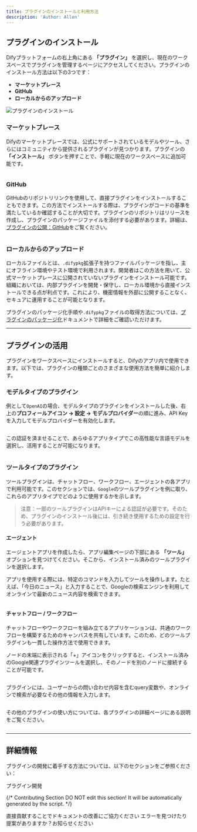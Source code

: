 ```yaml
---
title: プラグインのインストールと利用方法
description: 'Author: Allen'
---
```


## プラグインのインストール

Difyプラットフォームの右上角にある **「プラグイン」** を選択し、現在のワークスペースでプラグインを管理するページにアクセスしてください。プラグインのインストール方法は以下の3つです：

* **マーケットプレース**
* **GitHub**
* **ローカルからのアップロード**

![プラグインのインストール](https://assets-docs.dify.ai/2025/01/a56c40245090d9252557dcc6f4064a14.png)

### マーケットプレース

Difyのマーケットプレースでは、公式にサポートされているモデルやツール、さらにはコミュニティから提供されるプラグインが見つかります。プラグインの **「インストール」** ボタンを押すことで、手軽に現在のワークスペースに追加可能です。

<img
src="https://assets-docs.dify.ai/2025/01/6ae8b661b7fa01b228a954d00ef552f3.png"
className="mx-auto"
alt=""
/>

### GitHub

GitHubのリポジトリリンクを使用して、直接プラグインをインストールすることもできます。この方法でインストールする際は、プラグインがコードの基準を満たしているか確認することが大切です。プラグインのリポジトリはリリースを作成し、プラグインのパッケージファイルを添付する必要があります。詳細は、[プラグインの公開：GitHub](/ja-jp/plugins/publish-plugins/publish-plugin-on-personal-github-repo)をご覧ください。

<img
src="https://assets-docs.dify.ai/2024/12/3c2612349c67e6898a1f33a7cc320468.png"
className="mx-auto"
alt=""
/>

### ローカルからのアップロード

ローカルファイルとは、`.difypkg`拡張子を持つファイルパッケージを指し、主にオフライン環境やテスト環境で利用されます。開発者はこの方法を用いて、公式マーケットプレースに公開されていないプラグインをインストール可能です。組織においては、内部プラグインを開発・保守し、ローカル環境から直接インストールできる点が利点です。これにより、機密情報を外部に公開することなく、セキュアに運用することが可能となります。

プラグインのパッケージ化手順や`.difypkg`ファイルの取得方法については、[プラグインのパッケージ化](/ja-jp/plugins/publish-plugins/package-plugin-file-and-publish)ドキュメントで詳細をご確認いただけます。

***

## プラグインの活用

プラグインをワークスペースにインストールすると、Difyのアプリ内で使用できます。以下では、プラグインの種類ごとのさまざまな使用方法を簡単に紹介します。

### モデルタイプのプラグイン

例として`OpenAI`の場合、モデルタイプのプラグインをインストールした後、右上の**プロフィールアイコン → 設定 → モデルプロバイダー**の順に進み、API Keyを入力してモデルプロバイダーを有効化します。

<img
src="https://assets-docs.dify.ai/2025/01/3bf32d49975931e5924baa749aa7812f.png"
className="mx-auto"
alt=""
/>

この認証を済ませることで、あらゆるアプリタイプでこの高性能な言語モデルを選択し、活用することが可能になります。

<img
src="https://assets-docs.dify.ai/2024/12/4a38b1ea534ca68515839c518c250d2f.png"
className="mx-auto"
alt=""
/>

### ツールタイプのプラグイン

ツールプラグインは、チャットフロー、ワークフロー、エージェントの各アプリで利用可能です。このセクションでは、`Google`のツールプラグインを例に取り、これらのアプリタイプでどのように使用するかを示します。

> 注意：一部のツールプラグインはAPIキーによる認証が必要です。そのため、プラグインのインストール後には、引き続き使用するための設定を行う必要があります。

#### エージェント

エージェントアプリを作成したら、アプリ編集ページの下部にある **「ツール」** オプションを見つけてください。そこから、インストール済みのツールプラグインを選択します。

アプリを使用する際には、特定のコマンドを入力してツールを操作します。たとえば、「今日のニュース」と入力することで、Googleの検索エンジンを利用してオンラインで最新のニュース内容を検索できます。

<img
src="https://assets-docs.dify.ai/2024/12/78f833811cb0c3d5cbbb1a941cffc769.png"
className="mx-auto"
alt=""
/>

#### チャットフロー / ワークフロー

チャットフローやワークフローを組み立てるアプリケーションは、共通のワークフローを構築するためのキャンバスを共有しています。このため、どのツールプラグインも一貫した操作方法で使用できます。

ノードの末端に表示される「+」アイコンをクリックすると、インストール済みのGoogle関連プラグインツールを選択し、そのノードを別のノードに接続することが可能です。

<img
src="https://assets-docs.dify.ai/2024/12/7e7bcf1f9e3acf72c6917ea9de4e4613.png"
className="mx-auto"
alt=""
/>

プラグインには、ユーザーからの問い合わせ内容を含むquery変数や、オンラインで検索が必要なその他の情報を入力します。

<img
src="https://assets-docs.dify.ai/2024/12/a67c4cffd8fdf33297d462b2e6d01d27.png"
className="mx-auto"
alt=""
/>

その他のプラグインの使い方については、各プラグインの詳細ページにある説明をご覧ください。

<img
src="https://assets-docs.dify.ai/2025/01/9d826302637638f705a94f73bd653958.png"
className="mx-auto"
alt=""
/>

***

## 詳細情報

プラグインの開発に着手する方法については、以下のセクションをご参照ください：

<Card title="プラグイン開発" icon="link" href="develop-plugins/">
  プラグイン開発
</Card>

{/*
Contributing Section
DO NOT edit this section!
It will be automatically generated by the script.
*/}

<CardGroup cols="2">
    <Card
        title="このページを編集する"
        icon="pen-to-square"
        href="https://github.com/langgenius/dify-docs-mintlify/edit/main/ja-jp/plugins/quick-start/install-plugins.mdx"
    >
        直接貢献することでドキュメントの改善にご協力ください
    </Card>
    <Card
        title="問題を報告する"
        icon="github"
        href="https://github.com/langgenius/dify-docs-mintlify/issues/new?title=ドキュメントの問題%3A%20ll-plug&body=%23%23%20問題の説明%0A%3C%21--%20発見した問題について簡単に説明してください%20--%3E%0A%0A%23%23%20ページリンク%0Ahttps%3A%2F%2Fgithub.com%2Flanggenius%2Fdify-docs-mintlify%2Fblob%2Fmain%2Fja-jp/plugins/quick-start%2Finstall-plugins.mdx%0A%0A%23%23%20提案される変更%0A%3C%21--%20特定の変更案がある場合は、ここで説明してください%20--%3E%0A%0A%3C%21--%20ドキュメントの品質向上にご協力いただきありがとうございます！%20--%3E"
    >
        エラーを見つけたり提案がありますか？お知らせください
    </Card>
</CardGroup>
